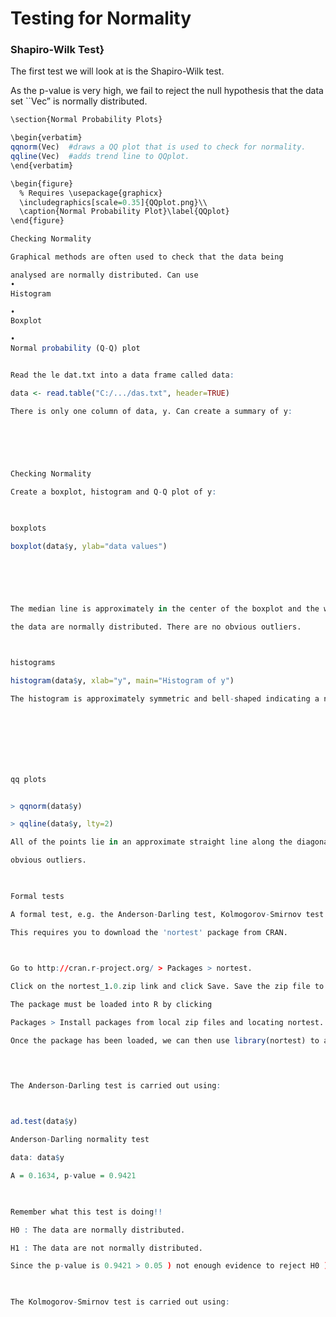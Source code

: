 
Testing for Normality
============================================         

### Shapiro-Wilk Test}
The first test we will look at is the Shapiro-Wilk test.
\begin{verbatim}
&gt; shapiro.test(Vec)

        Shapiro-Wilk normality test

data:  Vec
W = 0.9888, p-value = 0.5727
\end{verbatim}
As the p-value is very high, we fail to reject the null hypothesis that the data set ``Vec" is normally distributed.






```R
\section{Normal Probability Plots}

\begin{verbatim}
qqnorm(Vec)  #draws a QQ plot that is used to check for normality.
qqline(Vec)  #adds trend line to QQplot.
\end{verbatim}

\begin{figure}
  % Requires \usepackage{graphicx}
  \includegraphics[scale=0.35]{QQplot.png}\\
  \caption{Normal Probability Plot}\label{QQplot}
\end{figure}
```


```R
Checking Normality

Graphical methods are often used to check that the data being

analysed are normally distributed. Can use
•
Histogram

•
Boxplot

•
Normal probability (Q-Q) plot


Read the le dat.txt into a data frame called data:

data <- read.table("C:/.../das.txt", header=TRUE)

There is only one column of data, y. Can create a summary of y:

```


```R

 

 

Checking Normality

Create a boxplot, histogram and Q-Q plot of y:

 

boxplots

boxplot(data$y, ylab="data values")

```


```R



 

The median line is approximately in the center of the boxplot and the whiskers are approximately the same length. This indicates that

the data are normally distributed. There are no obvious outliers.

 

histograms 

histogram(data$y, xlab="y", main="Histogram of y")

The histogram is approximately symmetric and bell-shaped indicating a normal distribution.

 




 

```


```R
qq plots 


> qqnorm(data$y)

> qqline(data$y, lty=2)

All of the points lie in an approximate straight line along the diagonal of the plot indicating a normal distribution. There are no

obvious outliers.

 

```


```R
Formal tests

A formal test, e.g. the Anderson-Darling test, Kolmogorov-Smirnov test etc. can also be carried out in R.

This requires you to download the 'nortest' package from CRAN.

 

Go to http://cran.r-project.org/ > Packages > nortest.

Click on the nortest_1.0.zip link and click Save. Save the zip file to a suitable location.

The package must be loaded into R by clicking

Packages > Install packages from local zip files and locating nortest.

Once the package has been loaded, we can then use library(nortest) to access the functions.

 

```


```R

The Anderson-Darling test is carried out using:

 

ad.test(data$y)

Anderson-Darling normality test

data: data$y

A = 0.1634, p-value = 0.9421

 

Remember what this test is doing!!

H0 : The data are normally distributed.

H1 : The data are not normally distributed.

Since the p-value is 0.9421 > 0.05 ) not enough evidence to reject H0 ) the data are normally distributed.

 

The Kolmogorov-Smirnov test is carried out using:
```
